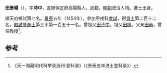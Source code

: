 '''田景暘'''（{{bd|1427年||？}}），字'''時中'''，直隸保定府高陽縣人，民籍，[[明朝|明朝]]政治人物。進士出身。

順天府鄉試第七名。[[景泰|景泰]]五年（1454年），參加甲戌科[[會試|會試]]，得[[貢士|貢士]]第二百十二名。[[殿試|殿試]]登[[進士|進士]]第三甲第一百五十一名。曾祖父[[田子中|田子中]]。祖父[[田稼|田稼]]。父亲[[田甫|田甫]]，曾任教授<ref>《天一阁藏明代科举录选刊·登科录》（《景泰五年进士登科录》）</ref>。

==参考==
{{reflist}}
{{明朝人物小作品}}
{{景泰五年甲戌科殿試金榜}}